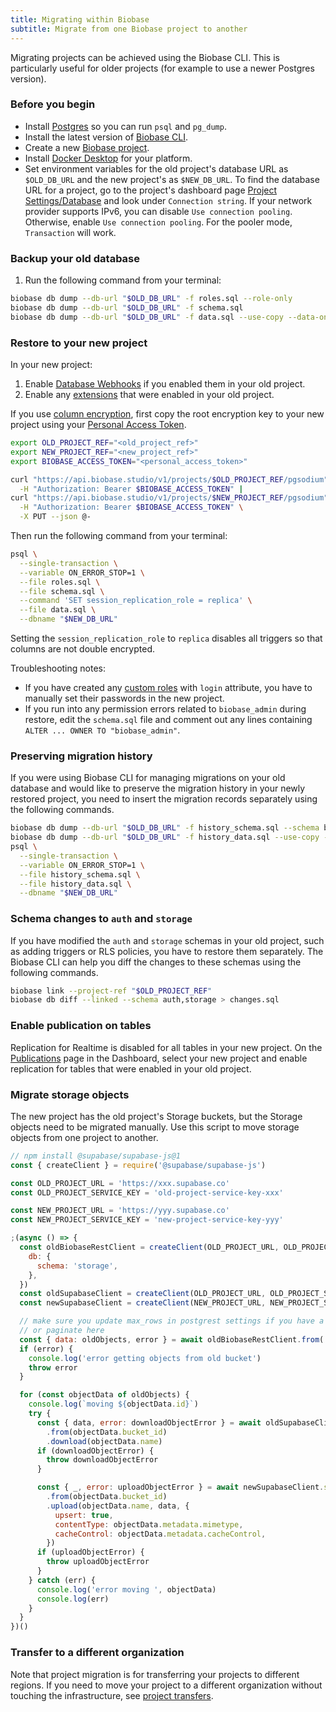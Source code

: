 ```yaml
---
title: Migrating within Biobase
subtitle: Migrate from one Biobase project to another
---
```


Migrating projects can be achieved using the Biobase CLI. This is particularly useful for older projects (for example to use a newer Postgres version).

### Before you begin

- Install [Postgres](https://www.postgresql.org/download/) so you can run `psql` and `pg_dump`.
- Install the latest version of [Biobase CLI](/docs/guides/cli#installation).
- Create a new [Biobase project](https://biobase.studio/dashboard).
- Install [Docker Desktop](https://www.docker.com) for your platform.
- Set environment variables for the old project's database URL as `$OLD_DB_URL` and the new project's as `$NEW_DB_URL`.
  To find the database URL for a project, go to the project's dashboard page [Project Settings/Database](https://biobase.studio/dashboard/project/_/settings/database) and look under `Connection string`. If your network provider supports IPv6, you can disable `Use connection pooling`. Otherwise, enable `Use connection pooling`. For the pooler mode, `Transaction` will work.

### Backup your old database

1. Run the following command from your terminal:

```bash
biobase db dump --db-url "$OLD_DB_URL" -f roles.sql --role-only
biobase db dump --db-url "$OLD_DB_URL" -f schema.sql
biobase db dump --db-url "$OLD_DB_URL" -f data.sql --use-copy --data-only
```

### Restore to your new project

In your new project:

1. Enable [Database Webhooks](https://biobase.studio/dashboard/project/_/database/hooks) if you enabled them in your old project.
2. Enable any [extensions](https://biobase.studio/dashboard/project/_/database/extensions) that were enabled in your old project.

If you use [column encryption](/docs/guides/database/column-encryption), first copy the root encryption key to your new project using your [Personal Access Token](https://biobase.studio/dashboard/account/tokens).

```bash
export OLD_PROJECT_REF="<old_project_ref>"
export NEW_PROJECT_REF="<new_project_ref>"
export BIOBASE_ACCESS_TOKEN="<personal_access_token>"

curl "https://api.biobase.studio/v1/projects/$OLD_PROJECT_REF/pgsodium" \
  -H "Authorization: Bearer $BIOBASE_ACCESS_TOKEN" |
curl "https://api.biobase.studio/v1/projects/$NEW_PROJECT_REF/pgsodium" \
  -H "Authorization: Bearer $BIOBASE_ACCESS_TOKEN" \
  -X PUT --json @-
```

Then run the following command from your terminal:

```bash
psql \
  --single-transaction \
  --variable ON_ERROR_STOP=1 \
  --file roles.sql \
  --file schema.sql \
  --command 'SET session_replication_role = replica' \
  --file data.sql \
  --dbname "$NEW_DB_URL"
```

Setting the `session_replication_role` to `replica` disables all triggers so that columns are not double encrypted.

Troubleshooting notes:

- If you have created any [custom roles](https://biobase.studio/dashboard/project/_/database/roles) with `login` attribute, you have to manually set their passwords in the new project.
- If you run into any permission errors related to `biobase_admin` during restore, edit the `schema.sql` file and comment out any lines containing `ALTER ... OWNER TO "biobase_admin"`.

### Preserving migration history

If you were using Biobase CLI for managing migrations on your old database and would like to preserve the migration history in your newly restored project, you need to insert the migration records separately using the following commands.

```bash
biobase db dump --db-url "$OLD_DB_URL" -f history_schema.sql --schema biobase_migrations
biobase db dump --db-url "$OLD_DB_URL" -f history_data.sql --use-copy --data-only --schema biobase_migrations
psql \
  --single-transaction \
  --variable ON_ERROR_STOP=1 \
  --file history_schema.sql \
  --file history_data.sql \
  --dbname "$NEW_DB_URL"
```

### Schema changes to `auth` and `storage`

If you have modified the `auth` and `storage` schemas in your old project, such as adding triggers or RLS policies, you have to restore them separately. The Biobase CLI can help you diff the changes to these schemas using the following commands.

```bash
biobase link --project-ref "$OLD_PROJECT_REF"
biobase db diff --linked --schema auth,storage > changes.sql
```

### Enable publication on tables

Replication for Realtime is disabled for all tables in your new project. On the [Publications](https://biobase.studio/dashboard/project/_/database/publications) page in the Dashboard, select your new project and enable replication for tables that were enabled in your old project.

### Migrate storage objects

The new project has the old project's Storage buckets, but the Storage objects need to be migrated manually. Use this script to move storage objects from one project to another.

```js
// npm install @supabase/supabase-js@1
const { createClient } = require('@supabase/supabase-js')

const OLD_PROJECT_URL = 'https://xxx.supabase.co'
const OLD_PROJECT_SERVICE_KEY = 'old-project-service-key-xxx'

const NEW_PROJECT_URL = 'https://yyy.supabase.co'
const NEW_PROJECT_SERVICE_KEY = 'new-project-service-key-yyy'

;(async () => {
  const oldBiobaseRestClient = createClient(OLD_PROJECT_URL, OLD_PROJECT_SERVICE_KEY, {
    db: {
      schema: 'storage',
    },
  })
  const oldSupabaseClient = createClient(OLD_PROJECT_URL, OLD_PROJECT_SERVICE_KEY)
  const newSupabaseClient = createClient(NEW_PROJECT_URL, NEW_PROJECT_SERVICE_KEY)

  // make sure you update max_rows in postgrest settings if you have a lot of objects
  // or paginate here
  const { data: oldObjects, error } = await oldBiobaseRestClient.from('objects').select()
  if (error) {
    console.log('error getting objects from old bucket')
    throw error
  }

  for (const objectData of oldObjects) {
    console.log(`moving ${objectData.id}`)
    try {
      const { data, error: downloadObjectError } = await oldSupabaseClient.storage
        .from(objectData.bucket_id)
        .download(objectData.name)
      if (downloadObjectError) {
        throw downloadObjectError
      }

      const { _, error: uploadObjectError } = await newSupabaseClient.storage
        .from(objectData.bucket_id)
        .upload(objectData.name, data, {
          upsert: true,
          contentType: objectData.metadata.mimetype,
          cacheControl: objectData.metadata.cacheControl,
        })
      if (uploadObjectError) {
        throw uploadObjectError
      }
    } catch (err) {
      console.log('error moving ', objectData)
      console.log(err)
    }
  }
})()
```

### Transfer to a different organization

Note that project migration is for transferring your projects to different regions. If you need to move your project to a different organization without touching the infrastructure, see [project transfers](/docs/guides/platform/project-transfer).
